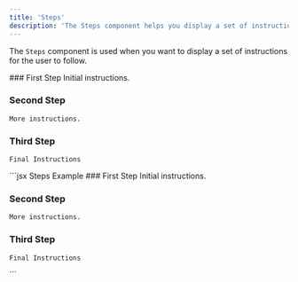 ```yaml
---
title: 'Steps'
description: 'The Steps component helps you display a set of instructions to the user.'
---
```


The `Steps` component is used when you want to display a set of instructions for the user to follow. 

<Steps>
  ### First Step
    Initial instructions.

  ### Second Step
    More instructions.
  
  ### Third Step
    Final Instructions
</Steps>

<Aside>

<CodeBlock title="Markdown">
```jsx Steps Example
<Steps>
  ### First Step
    Initial instructions.

  ### Second Step
    More instructions.
  
  ### Third Step
    Final Instructions
</Steps>
```
</CodeBlock>

</Aside>